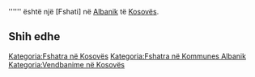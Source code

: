 {{Fshat në 
 | Emri                = Poljce
 | Emri (Rasa dhanore) = 
 | Figura              = 
 | Shteti              = Kosovës
 | Komuna              = Albanik
 | Kodi postar         = 
 | Sipërfaqja          = 
 | Popullsia           = 0
 | Regj. i popullsisë  = 
 | Dend. e popullsisë  = 
 | Faqja zyrtare       = 
 <!--- Koordinatat ----> 
 | Gjerësia            = 42.61833
 | Gjatësia            = 20.56139
 | Lartësia            = 
}}
'''''' është një [Fshati] në [[ Albanik ]] të [[ Kosovës ]].

<!-- == Gjeografia == -->
<!-- == Historia == -->
<!-- == Demografia == -->
== Shih edhe ==
{{Komuna Albanik}}
{{Kosovo-Administrata-Cung}}

[[Kategoria:Fshatra në Kosovës]]
[[Kategoria:Fshatra në Kommunes Albanik]]
[[Kategoria:Vendbanime në Kosovës]]